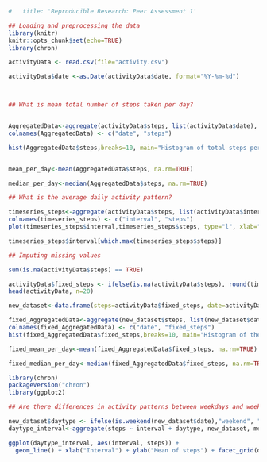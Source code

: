 ```r
#   title: 'Reproducible Research: Peer Assessment 1'

```


```r
## Loading and preprocessing the data
library(knitr)
knitr::opts_chunk$set(echo=TRUE)
library(chron)
```

```r
activityData <- read.csv(file="activity.csv")

activityData$date <-as.Date(activityData$date, format="%Y-%m-%d")



## What is mean total number of steps taken per day?


AggregatedData<-aggregate(activityData$steps, list(activityData$date), sum, na.rm=TRUE)
colnames(AggregatedData) <- c("date", "steps")

hist(AggregatedData$steps,breaks=10, main="Histogram of total steps per day", xlab="Total steps per day", ylab="Frequency")


mean_per_day<-mean(AggregatedData$steps, na.rm=TRUE)

median_per_day<-median(AggregatedData$steps, na.rm=TRUE)
```

```r
## What is the average daily activity pattern?

timeseries_steps<-aggregate(activityData$steps, list(activityData$interval), mean, na.rm=TRUE)
colnames(timeseries_steps) <- c("interval", "steps")
plot(timeseries_steps$interval,timeseries_steps$steps, type="l", xlab="5-minute Interval", ylab="Mean of steps")

timeseries_steps$interval[which.max(timeseries_steps$steps)]
```

```r
## Imputing missing values

sum(is.na(activityData$steps) == TRUE)

activityData$fixed_steps <- ifelse(is.na(activityData$steps), round(timeseries_steps$steps[match(activityData$interval, timeseries_steps$interval)], 0), activityData$steps)
head(activityData, n=20)

new_dataset<-data.frame(steps=activityData$fixed_steps, date=activityData$date, interval=activityData$interval)

fixed_AggregatedData<-aggregate(new_dataset$steps, list(new_dataset$date), sum, na.rm=TRUE)
colnames(fixed_AggregatedData) <- c("date", "fixed_steps")
hist(fixed_AggregatedData$fixed_steps,breaks=10, main="Histogram of the total steps", xlab="steps (correced the missing steps)", ylab="Frequency")

fixed_mean_per_day<-mean(fixed_AggregatedData$fixed_steps, na.rm=TRUE)

fixed_median_per_day<-median(fixed_AggregatedData$fixed_steps, na.rm=TRUE)
```

```r

library(chron)
packageVersion("chron") 
library(ggplot2)

## Are there differences in activity patterns between weekdays and weekends?

new_dataset$daytype <- ifelse(is.weekend(new_dataset$date),"weekend", "weekday")
daytype_interval<-aggregate(steps ~ interval + daytype, new_dataset, mean, na.rm=TRUE)

ggplot(daytype_interval, aes(interval, steps)) + 
  geom_line() + xlab("Interval") + ylab("Mean of steps") + facet_grid(daytype ~ .)

```
